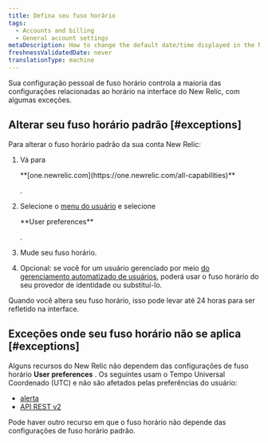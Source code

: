 ```yaml
---
title: Defina seu fuso horário
tags:
  - Accounts and billing
  - General account settings
metaDescription: How to change the default date/time displayed in the New Relic UI.
freshnessValidatedDate: never
translationType: machine
---
```


Sua configuração pessoal de fuso horário controla a maioria das configurações relacionadas ao horário na interface do New Relic, com algumas exceções.

## Alterar seu fuso horário padrão [#exceptions]

Para alterar o fuso horário padrão da sua conta New Relic:

1. Vá para

   <DNT>
     **[one.newrelic.com](https://one.newrelic.com/all-capabilities)**
   </DNT>

   .

2. Selecione o [menu do usuário](/docs/accounts/accounts-billing/general-account-settings/intro-account-settings) e selecione

   <DNT>
     **User preferences**
   </DNT>

   .

3. Mude seu fuso horário.

4. Opcional: se você for um usuário gerenciado por meio [do gerenciamento automatizado de usuários](/docs/accounts/accounts/automated-user-management/automated-user-provisioning-single-sign), poderá usar o fuso horário do seu provedor de identidade ou substituí-lo.

Quando você altera seu fuso horário, isso pode levar até 24 horas para ser refletido na interface.

## Exceções onde seu fuso horário não se aplica [#exceptions]

Alguns recursos do New Relic não dependem das configurações de fuso horário <DNT>**User preferences**</DNT> . Os seguintes usam o Tempo Universal Coordenado (UTC) e não são afetados pelas preferências do usuário:

* [alerta](/docs/alerts-applied-intelligence/new-relic-alerts/get-started/introduction-alerts)
* [API REST v2](/docs/apis/rest-api-v2/requirements/specifying-time-range-v2#utc)

Pode haver outro recurso em que o fuso horário não depende das configurações de fuso horário padrão.
